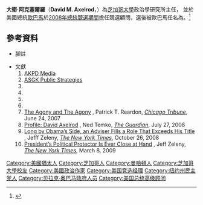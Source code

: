 {{Infobox Officeholder
|name        = 大衛·阿克塞爾羅
|image       = David Axelrod.jpg
|caption     = 大衛·阿克塞爾羅攝於[[白宮|白宮]][[橢圓形辦公室|橢圓辦公室]]（2009年）
|office      = {{Link-en|美國總統府資政|Senior Advisor to the President}}
|president   = [[巴拉克·歐巴馬|巴拉克·歐巴馬]]
|term_start  = 2009年1月20日
|term_end    = 2011年1月10日
|predecessor = {{Link-en|貝瑞·傑克森|Barry Steven Jackson}}
|successor   = {{Link-en|大衛·普洛菲|David Plouffe}}
|birth_date  = {{birth date and age|1955|2|22}}
|birth_place = [[美國|美國]][[紐約|紐約]][[下東城|下東城]]
|death_date  =
|death_place =
|party       = 民主黨 (美國)
|spouse      = {{marriage|{{Link-en|蘇珊·蘭朵|Susan Landau}}|1979}}
|children    = {{ubl|Lauren|Michael|Ethan}}
|alma_mater  = [[芝加哥大學|芝加哥大學]]
|religion    = [[猶太教|猶太教]]
}}

'''大衛·阿克塞爾羅'''（'''David M. Axelrod'''，{{bd|1955年|2月22日||}}）為[[芝加哥大學|芝加哥大學]]政治學研究所主任，
並於美國總統[[巴拉克·歐巴馬|歐巴馬]]於[[2008年美國總統選舉|2008年總統競選期間]]擔任競選顧問，選後被歐巴馬任名為{{Link-en|美國總統府資政|Senior Advisor to the President}}。<ref name=Politico_Axelrod_20081119>{{cite web|url=http://www.politico.com/blogs/bensmith/1108/Axelrod_and_other_senior_staff.html?showall|title=Ben Smith's Blog: Axelrod, and other senior staff|last=Smith|first=Ben|date=November 19, 2008|publisher=|work=[[Politico|Politico]]|accessdate=August 11, 2013|archive-date=2008-12-08|archive-url=https://web.archive.org/web/20081208120751/http://www.politico.com/blogs/bensmith/1108/Axelrod_and_other_senior_staff.html?showall|dead-url=no}}</ref>

== 參考資料 ==
*腳註
{{Reflist|colwidth=30em}}

*文獻
*#[http://www.akpdmedia.com AKPD Media] {{Wayback|url=http://www.akpdmedia.com/ |date=20210225195224 }}
*#[https://web.archive.org/web/20120620134632/http://www.asgk.com/ ASGK Public Strategies]
*#{{C-SPAN|davidaxelrod02}}
*#{{Charlie Rose view|interview/10927}}
*#{{NYTtopic|people/a/david_axelrod}}
*#{{Worldcat id|lccn-no2009-158151}}
*#[http://www.chicagotribune.com/news/local/chi-070620axelrod-htmlstory,0,7217326.htmlstory The Agony and The Agony] {{Wayback|url=http://www.chicagotribune.com/news/local/chi-070620axelrod-htmlstory,0,7217326.htmlstory |date=20140730211950 }}, Patrick T. Reardon, ''[[Chicago_Tribune|Chicago Tribune]]'', June 24, 2007
*#[http://www.guardian.co.uk/world/2008/jul/27/barackobama.uselections20081 Profile: David Axelrod] {{Wayback|url=http://www.guardian.co.uk/world/2008/jul/27/barackobama.uselections20081 |date=20121031113648 }}, Ned Temko, ''[[The_Guardian|The Guardian]]'', July 27, 2008
*#[http://www.nytimes.com/2008/10/27/us/politics/27axelrod.html?hp Long by Obama’s Side, an Adviser Fills a Role That Exceeds His Title] {{Wayback|url=http://www.nytimes.com/2008/10/27/us/politics/27axelrod.html?hp |date=20180921225911 }}, Jefff Zeleny, ''[[The_New_York_Times|The New York Times]]'', October 26, 2008
*#[http://www.nytimes.com/2009/03/09/us/politics/09axelrod.html?hp President’s Political Protector Is Ever Close at Hand] {{Wayback|url=http://www.nytimes.com/2009/03/09/us/politics/09axelrod.html?hp |date=20180921210714 }}, Jeff Zeleny, ''[[The_New_York_Times|The New York Times]]'', March 8, 2009

{{Commons category|大衛·阿克塞爾羅}}

{{Authority control}}

{{DEFAULTSORT:Axelrod, David}}
[[Category:美國猶太人|Category:美國猶太人]]
[[Category:芝加哥人|Category:芝加哥人]]
[[Category:曼哈頓人|Category:曼哈頓人]]
[[Category:芝加哥大學校友|Category:芝加哥大學校友]]
[[Category:美國政治作家|Category:美國政治作家]]
[[Category:美国竞选经理|Category:美国竞选经理]]
[[Category:纽约州民主党人|Category:纽约州民主党人]]
[[Category:贝拉克·奥巴马政府人员|Category:贝拉克·奥巴马政府人员]]
[[Category:美国总统高级顾问|Category:美国总统高级顾问]]